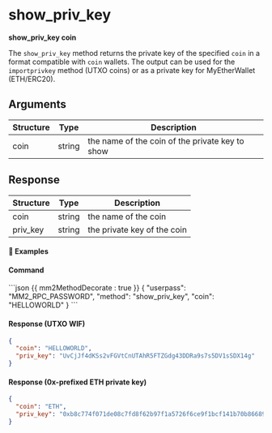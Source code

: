 
# show_priv_key

**show_priv_key coin**

The `show_priv_key` method returns the private key of the specified `coin` in a format compatible with `coin` wallets.
The output can be used for the `importprivkey` method (UTXO coins) or as a private key for MyEtherWallet (ETH/ERC20).

## Arguments

| Structure | Type   | Description                                     |
| --------- | ------ | ----------------------------------------------- |
| coin      | string | the name of the coin of the private key to show |

## Response

| Structure | Type   | Description                 |
| --------- | ------ | --------------------------- |
| coin      | string | the name of the coin        |
| priv_key  | string | the private key of the coin |

#### 📌 Examples

#### Command

<CodeGroup title="" tag="POST" label="show_priv_key">
```json {{ mm2MethodDecorate : true }}
{
  "userpass": "MM2_RPC_PASSWORD",
  "method": "show_priv_key",
  "coin": "HELLOWORLD"
}
```
</CodeGroup>


<CollapsibleSection expandedText='Hide Response' collapsedText='Show Response'>

#### Response (UTXO WIF)

```json
{
  "coin": "HELLOWORLD",
  "priv_key": "UvCjJf4dKSs2vFGVtCnUTAhR5FTZGdg43DDRa9s7s5DV1sSDX14g"
}
```

#### Response (0x-prefixed ETH private key)

```json
{
  "coin": "ETH",
  "priv_key": "0xb8c774f071de08c7fd8f62b97f1a5726f6ce9f1bcf141b70b86689254ed6714e"
}
```

</CollapsibleSection>
